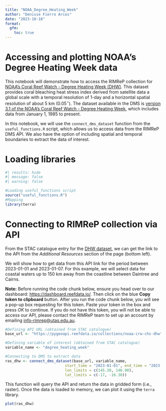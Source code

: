 ```yaml
---
title: "NOAA_Degree_Heating_Week"
author: "Denisse Fierro Arcos"
date: "2023-10-18"
format: 
  gfm:
    toc: true
---
```


# Accessing and plotting NOAA's Degree Heating Week data
This notebook will demonstrate how to access the RIMReP collection for [NOAA's Coral Reef Watch - Degree Heating Week (DHW)](https://stac.staging.reefdata.io/browser/collections/noaa-crw/items/noaa-crw-dhw?.language=en&.asset=asset-data). This dataset provides coral bleaching heat stress index derived from satellite data a global scale with a temporal resolution of 1-day and a horizontal spatial resolution of about 5 km ($0.05^{\circ}$). The dataset available in the DMS is [version 3.1 of the NOAA's Coral Reef Watch - Degree Heating Week](https://coralreefwatch.noaa.gov/index.php), which includes data from January 1, 1985 to present.  
  
In this notebook, we will use the `connect_dms_dataset` function from the `useful_functions.R` script, which allows us to access data from the RIMReP DMS API. We also have the option of including spatial and temporal boundaries to extract the data of interest.  
    
# Loading libraries
  
```r
#| results: hide
#| message: false
#| warning: false

#Loading useful_functions script
source("useful_functions.R")
#Mapping
library(terra)
```
  
# Connecting to RIMReP collection via API
From the STAC catalogue entry for the [DHW dataset](https://stac.reefdata.io/browser/collections/noaa-crw/items/noaa-crw-dhw?.language=en&.asset=asset-data), we can get the link to the API from the *Additional Resources* section of the page (bottom left).  
  
We will show how to get data from this API link for the period between 2023-01-01 and 2023-01-07. For this example, we will select data for coastal waters up to 150 km away from the coastline between Daintree and Cairns.  
  
**Note:** Before running the code chunk below, ensure you head over to our dashboard: [https://dashboard.reefdata.io/](https://dashboard.staging.reefdata.io/). Then click on the blue **Copy token to clipboard** button. After you run the code chunk below, you will see a pop-up box requesting for this token. Paste your token in the box and press *OK* to continue. If you do not have this token, you will not be able to access our API, please contact the RIMReP team to set up an account by emailing [info-rimrep@utas.edu.au](mailto:info-rimrep@utas.edu.au).  
  
```r
#Defining API URL (obtained from STAC catalogue)
base_url <- "https://pygeoapi.reefdata.io/collections/noaa-crw-chs-dhw"

#Defining variable of interest (obtained from STAC catalogue)
variable_name <- "degree_heating_week"

#Connecting to DMS to extract data
ras_dhw <- connect_dms_dataset(base_url, variable_name,
                           start_time = "2023-01-01", end_time = "2023-01-07", 
                           lon_limits = c(145.30, 146.90),
                           lat_limits = c(-17, -16.30))
```
  
This function will query the API and return the data in gridded form (i.e., raster). Once the data is loaded to memory, we can plot it using the `terra` library.  
  
```r
plot(ras_dhw)
```
